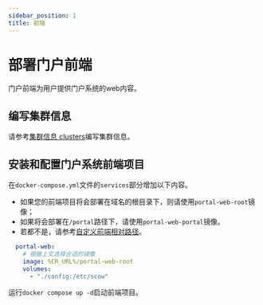 ```yaml
---
sidebar_position: 1
title: 前端
---
```


# 部署门户前端

门户前端为用户提供门户系统的web内容。

## 编写集群信息

请参考[集群信息 clusters](../../common/deployment/clusters.mdx)编写集群信息。

## 安装和配置门户系统前端项目

在`docker-compose.yml`文件的`services`部分增加以下内容。

- 如果您的前端项目将会部署在域名的根目录下，则请使用`portal-web-root`镜像；
- 如果将会部署在`/portal`路径下，请使用`portal-web-portal`镜像。
- 若都不是，请参考[自定义前端相对路径](../../common/customization/customize-basepath.md)。

```yaml title=docker-compose.yml
  portal-web:
    # 根据上文选择合适的镜像
    image: %CR_URL%/portal-web-root
    volumes:
      - "./config:/etc/scow"
```

运行`docker compose up -d`启动前端项目。

